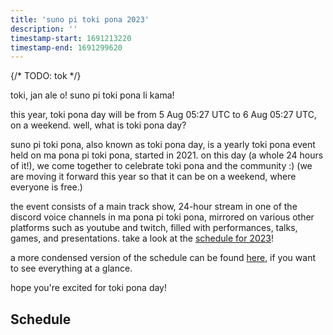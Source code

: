 ```yaml
---
title: 'suno pi toki pona 2023'
description: ''
timestamp-start: 1691213220
timestamp-end: 1691299620
---
```



<YearNav lang="tok"/>

{/* TODO: tok */}

toki, jan ale o! suno pi toki pona li kama!

this year, toki pona day will be from <span class="date" data-value="1691213220">5 Aug 05:27 UTC</span> to <span class="date" data-value="1691299620">6 Aug 05:27 UTC</span>, on a weekend. well, what is toki pona day?

suno pi toki pona, also known as toki pona day, is a yearly toki pona event held on ma pona pi toki pona, started in 2021. on this day (a whole 24 hours of it!), we come together to celebrate toki pona and the community :) (we are moving it forward this year so that it can be on a weekend, where everyone is free.)

the event consists of a main track show,  24-hour stream in one of the discord voice channels in ma pona pi toki pona, mirrored on various other platforms such as youtube and twitch, filled with performances, talks, games, and presentations. take a look at the [schedule for 2023](tenpo)!

a more condensed version of the schedule can be found <a href="https://suno.pona.la/assets/schedule/2023.png">here</a>, if you want to see everything at a glance.

hope you're excited for toki pona day!

## Schedule

<Schedule lang="tok" from="2023.json" start={1691213400} />
